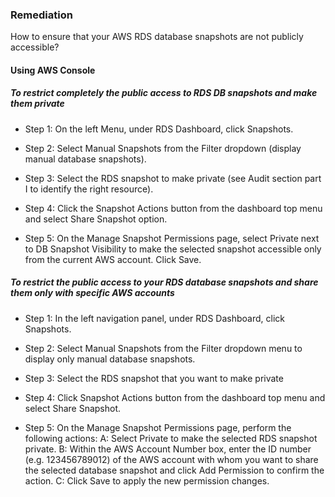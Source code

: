 ### Remediation

How to ensure that your AWS RDS database snapshots are not publicly accessible?

#### Using AWS Console

##### To restrict completely the public access to RDS DB snapshots and make them private

- Step 1: On the left Menu, under RDS Dashboard, click Snapshots.

- Step 2: Select Manual Snapshots from the Filter dropdown (display manual database snapshots).

- Step 3: Select the RDS snapshot to make private (see Audit section part I to identify the right resource).

- Step 4: Click the Snapshot Actions button from the dashboard top menu and select Share Snapshot option.

- Step 5: On the Manage Snapshot Permissions page, select Private next to DB Snapshot Visibility to make the selected snapshot accessible only from the current AWS account. Click Save.

##### To restrict the public access to your RDS database snapshots and share them only with specific AWS accounts

- Step 1: In the left navigation panel, under RDS Dashboard, click Snapshots.

- Step 2: Select Manual Snapshots from the Filter dropdown menu to display only manual database snapshots.

- Step 3: Select the RDS snapshot that you want to make private

- Step 4: Click Snapshot Actions button from the dashboard top menu and select Share Snapshot.

- Step 5: On the Manage Snapshot Permissions page, perform the following actions:
  A: Select Private to make the selected RDS snapshot private.
  B: Within the AWS Account Number box, enter the ID number (e.g. 123456789012) of the AWS account with whom you want to share the selected database snapshot and click Add Permission to confirm the action.
  C: Click Save to apply the new permission changes.
